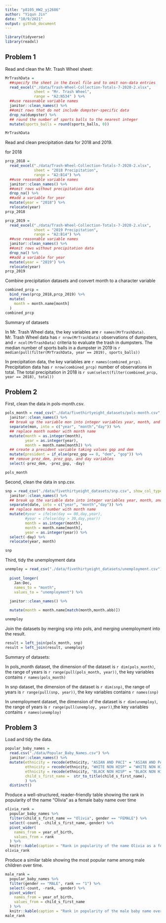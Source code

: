 ```yaml
---
title: "p8105_HW2_yj2686"
author: "Yiqun Jin"
date: "10/9/2021"
output: github_document
---
```


```r
library(tidyverse)
library(readxl)
```

## Problem 1

Read and clean the Mr. Trash Wheel sheet:

```r
MrTrashData = 
  ##specify the sheet in the Excel file and to omit non-data entries
  read_excel("./data/Trash-Wheel-Collection-Totals-7-2020-2.xlsx", 
             sheet = "Mr. Trash Wheel", 
             range = "A2:N534" ) %>%
  ##use reasonable variable names
  janitor::clean_names() %>% 
  ##omit rows that do not include dumpster-specific data
  drop_na(dumpster) %>% 
  ## round the number of sports balls to the nearest integer
  mutate(sports_balls = round(sports_balls, 0))

MrTrashData

```
Read and clean precipitation data for 2018 and 2019.

for 2018

```r
prcp_2018 = 
  read_excel("./data/Trash-Wheel-Collection-Totals-7-2020-2.xlsx",
             sheet = "2018 Precipitation",
             range = "A2:B14") %>% 
  ##use reasonable variable names
  janitor::clean_names() %>% 
  ##omit rows without precipitation data
  drop_na() %>% 
  ##add a variable for year
  mutate(year = "2018") %>% 
  relocate(year)
prcp_2018
```

```r
prcp_2019 = 
  read_excel("./data/Trash-Wheel-Collection-Totals-7-2020-2.xlsx",
             sheet = "2019 Precipitation",
             range = "A2:B14") %>% 
  ##use reasonable variable names
  janitor::clean_names() %>% 
  ##omit rows without precipitation data
  drop_na() %>% 
  ##add a variable for year
  mutate(year = "2019") %>% 
  relocate(year)
prcp_2019 
```
Combine precipitation datasets and convert month to a character variable

```r
combined_prcp =
  bind_rows(prcp_2018,prcp_2019) %>% 
  mutate(
    month = month.name[month]
  ) 
combined_prcp

```

Summary of datasets

In Mr. Trash Wheel data, the key variables are `r names(MrTrashData)`. Mr. Trash Wheel data has `r nrow(MrTrashData)` observations of dumpsters, and `r ncol(MrTrashData) ` criteria to evaluate the trash in dumpsters. The median number of sports balls in a dumpster in 2019 is `r median(pull(filter(MrTrashData, year == 2019), sports_balls))`

In precipitation data, the key variables are `r names(combined_prcp)`. Precipitation data has `r nrow(combined_prcp)` number of observations in total. The total precipitation in 2018 is `r sum(select(filter(combined_prcp, year == 2018), total))`


## Problem 2

First, clean the data in pols-month.csv.

```r
pols_month = read_csv("./data/fivethirtyeight_datasets/pols-month.csv",show_col_types = FALSE) %>% 
  janitor::clean_names() %>% 
  ## break up the variable mon into integer variables year, month, and day
  separate(mon, into = c("year", "month","day")) %>%
  ## replace month number with month name
  mutate(month = as.integer(month),
         year = as.integer(year),
         month = month.name[month]) %>% 
  ## create a president variable taking values gop and dem
  mutate(president = if_else(prez_gop == 0, "dem", "gop")) %>%
  ## remove prez_dem, prez_gop, and day variables
  select(-prez_dem, -prez_gop, -day)

pols_month
```

Second, clean the data in snp.csv.

```r
snp = read_csv("./data/fivethirtyeight_datasets/snp.csv", show_col_types = FALSE) %>% 
  janitor::clean_names() %>% 
  ## break up the variable date into integer variables year, month, and day
  separate(date, into = c("year", "month","day")) %>%
  ## replace month number with month name
  mutate(#year = ifelse(day == 00,day,year),
         #year = ifelse(day > 30,day,year))
         month = as.integer(month),
         month = month.name[month],
         year = as.integer(year)) %>% 
  select(-day) %>% 
  relocate(year, month)

snp
```

Third, tidy the unemployment data 

```r
unemploy = read_csv("./data/fivethirtyeight_datasets/unemployment.csv") %>%
  
  pivot_longer(
    Jan:Dec,
    names_to = "month",
    values_to = "unemployment") %>%
  
  janitor::clean_names() %>%

  mutate(month = month.name[match(month,month.abb)])

unemploy
```


Join the datasets by merging snp into pols, and merging unemployment into the result.

```r
result = left_join(pols_month, snp)
result = left_join(result, unemploy)
```

Summary of datasets:

In pols_month dataset, the dimension of the dataset is `r dim(pols_month)`, the range of years is `r range(pull(pols_month, year))`, the key variables contains `r names(pols_month)`

In snp dataset, the dimension of the dataset is `r dim(snp)`, the range of years is `r range(pull(snp, year))`, the key variables contains `r names(snp)`

In unemployment dataset, the dimension of the dataset is `r dim(unemploy)`, the range of years is `r range(pull(unemploy, year))`,the key variables contains `r names(unemploy)`

## Problem 3

Load and tidy the data. 

```r
popular_baby_names = 
  read.csv("./data/Popular_Baby_Names.csv") %>% 
  janitor::clean_names() %>% 
  mutate(ethnicity = recode(ethnicity, "ASIAN AND PACI" = "ASIAN AND PACIFIC ISLANDER"),
         ethnicity = recode(ethnicity, "WHITE NON HISP" = "WHITE NON HISPANIC"),
         ethnicity = recode(ethnicity, "BLACK NON HISP" = "BLACK NON HISPANIC"),
         child_s_first_name =  str_to_title(child_s_first_name),
         ) %>%
  distinct()
```

Produce a well-structured, reader-friendly table showing the rank in popularity of the name “Olivia” as a female baby name over time


```r
olivia_rank = 
  popular_baby_names %>% 
  filter(child_s_first_name == "Olivia", gender == "FEMALE") %>% 
  select(-count, -child_s_first_name,-gender) %>% 
  pivot_wider(
    names_from = year_of_birth,
    values_from = rank
  ) %>%
  knitr::kable(caption = "Rank in popularity of the name Olivia as a female baby name over time")
olivia_rank
```

Produce a similar table showing the most popular name among male children over time.

```r
male_rank = 
  popular_baby_names %>%
  filter(gender == "MALE", rank == "1") %>% 
  select(-count, -rank, -gender) %>% 
  pivot_wider(
    names_from = year_of_birth,
    values_from = child_s_first_name
  ) %>%
  knitr::kable(caption = "Rank in popularity of the male baby name over time")
male_rank
```






